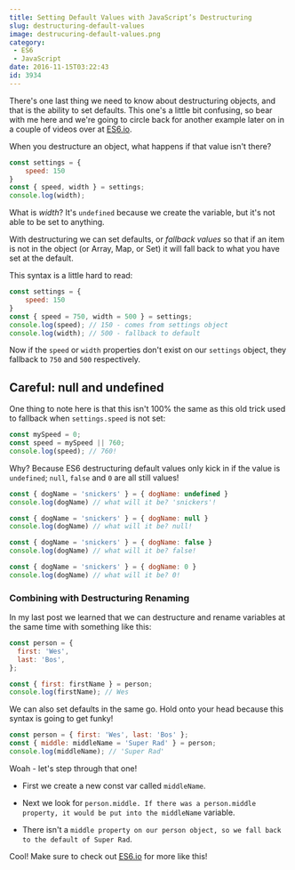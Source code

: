 ```yaml
---
title: Setting Default Values with JavaScript’s Destructuring
slug: destructuring-default-values
image: destrucuring-default-values.png
category:
 - ES6
 - JavaScript
date: 2016-11-15T03:22:43
id: 3934
---
```


There's one last thing we need to know about destructuring objects, and that is the ability to set defaults. This one's a little bit confusing, so bear with me here and we're going to circle back for another example later on in a couple of videos over at [ES6.io](https://ES6.io).

When you destructure an object, what happens if that value isn't there?

```js
const settings = {
    speed: 150
}
const { speed, width } = settings; 
console.log(width);
```

What is _width_? It's `undefined` because we create the variable, but it's not able to be set to anything.

With destructuring we can set defaults, or _fallback values_ so that if an item is not in the object (or Array, Map, or Set) it will fall back to what you have set at the default.

This syntax is a little hard to read:

```js
const settings = {
    speed: 150
}
const { speed = 750, width = 500 } = settings;
console.log(speed); // 150 - comes from settings object
console.log(width); // 500 - fallback to default
```

Now if the `speed` or `width` properties don't exist on our `settings` object, they fallback to `750` and `500` respectively.

## Careful: null and undefined

One thing to note here is that this isn't 100% the same as this old trick used to fallback when `settings.speed` is not set:

```js
const mySpeed = 0;
const speed = mySpeed || 760; 
console.log(speed); // 760!
```

Why? Because ES6 destructuring default values only kick in if the value is `undefined`; `null`, `false` and `0` are all still values!

```js
const { dogName = 'snickers' } = { dogName: undefined }
console.log(dogName) // what will it be? 'snickers'!

const { dogName = 'snickers' } = { dogName: null }
console.log(dogName) // what will it be? null!

const { dogName = 'snickers' } = { dogName: false }
console.log(dogName) // what will it be? false!

const { dogName = 'snickers' } = { dogName: 0 }
console.log(dogName) // what will it be? 0!
```

### Combining with Destructuring Renaming

In my last post we learned that we can destructure and rename variables at the same time with something like this:

```js
const person = {
  first: 'Wes',
  last: 'Bos',
};

const { first: firstName } = person;
console.log(firstName); // Wes
```

We can also set defaults in the same go. Hold onto your head because this syntax is going to get funky!

```js
const person = { first: 'Wes', last: 'Bos' };
const { middle: middleName = 'Super Rad' } = person;
console.log(middleName); // 'Super Rad'
```

Woah - let's step through that one!

* First we create a new const var called `middleName`.

* Next we look for `person.middle. If there was a person.middle property, it would be put into the middleName` variable.

* There isn't a `middle property on our person object, so we fall back to the default of Super Rad`.

Cool! Make sure to check out [ES6.io](https://ES6.io) for more like this!